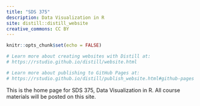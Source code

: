 ```yaml
---
title: "SDS 375"
description: Data Visualization in R
site: distill::distill_website
creative_commons: CC BY
---
```


```r
knitr::opts_chunk$set(echo = FALSE)

# Learn more about creating websites with Distill at:
# https://rstudio.github.io/distill/website.html

# Learn more about publishing to GitHub Pages at:
# https://rstudio.github.io/distill/publish_website.html#github-pages

```

This is the home page for SDS 375, Data Visualization in R. All course materials will be posted on this site.